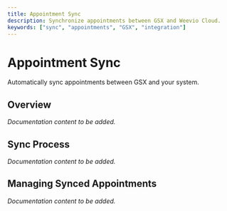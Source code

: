 ```yaml
---
title: Appointment Sync
description: Synchronize appointments between GSX and Weevio Cloud.
keywords: ["sync", "appointments", "GSX", "integration"]
---
```


# Appointment Sync

Automatically sync appointments between GSX and your system.

## Overview

*Documentation content to be added.*

## Sync Process

*Documentation content to be added.*

## Managing Synced Appointments

*Documentation content to be added.*
